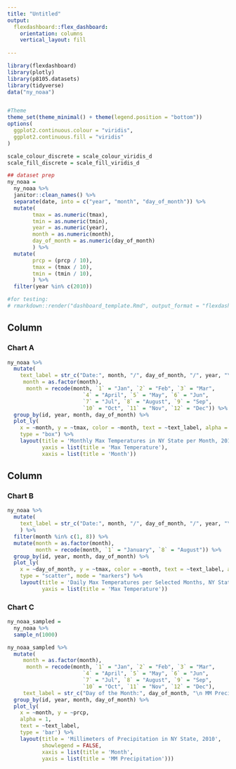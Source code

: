 ```yaml
---
title: "Untitled"
output: 
  flexdashboard::flex_dashboard:
    orientation: columns
    vertical_layout: fill
    
---
```


```r
library(flexdashboard)
library(plotly)
library(p8105.datasets)
library(tidyverse)
data("ny_noaa")


#Theme
theme_set(theme_minimal() + theme(legend.position = "bottom"))
options(
  ggplot2.continuous.colour = "viridis",
  ggplot2.continuous.fill = "viridis"
)

scale_colour_discrete = scale_colour_viridis_d
scale_fill_discrete = scale_fill_viridis_d

## dataset prep
ny_noaa =
  ny_noaa %>% 
  janitor::clean_names() %>% 
  separate(date, into = c("year", "month", "day_of_month")) %>% 
  mutate(
        tmax = as.numeric(tmax),
        tmin = as.numeric(tmin),
        year = as.numeric(year),
        month = as.numeric(month),
        day_of_month = as.numeric(day_of_month)
        ) %>% 
  mutate(
        prcp = (prcp / 10),
        tmax = (tmax / 10),
        tmin = (tmin / 10),
        ) %>% 
  filter(year %in% c(2010))

#for testing:
# rmarkdown::render("dashboard_template.Rmd", output_format = "flexdashboard::flex_dashboard")

```



Column {data-width=650}
-----------------------------------------------------------------------

### Chart A

```r
ny_noaa %>% 
  mutate(
    text_label = str_c("Date:", month, "/", day_of_month, "/", year, "\nMax Temperature:", tmax),
     month = as.factor(month),
      month = recode(month, `1` = "Jan", `2` = "Feb", `3` = "Mar", 
                        `4` = "April", `5` = "May", `6` = "Jun", 
                        `7` = "Jul", `8` = "August", `9` = "Sep",
                        `10` = "Oct", `11` = "Nov", `12` = "Dec")) %>%
  group_by(id, year, month, day_of_month) %>%
  plot_ly(
    x = ~month, y = ~tmax, color = ~month, text = ~text_label, alpha = 0.5,
    type = "box") %>% 
    layout(title = 'Monthly Max Temperatures in NY State per Month, 2010',
           yaxis = list(title = 'Max Temperature'),
           xaxis = list(title = 'Month'))
```

Column {data-width=350}
-----------------------------------------------------------------------

### Chart B

```r
ny_noaa %>% 
  mutate(
    text_label = str_c("Date:", month, "/", day_of_month, "/", year, "\nMax Temperature:", tmax)
    ) %>% 
  filter(month %in% c(1, 8)) %>% 
  mutate(month = as.factor(month),
         month = recode(month, `1` = "January", `8` = "August")) %>% 
  group_by(id, year, month, day_of_month) %>%
  plot_ly(
    x = ~day_of_month, y = ~tmax, color = ~month, text = ~text_label, alpha = 0.5,
    type = "scatter", mode = "markers") %>% 
    layout(title = 'Daily Max Temperatures per Selected Months, NY State, 2010',
           yaxis = list(title = 'Max Temperature'))
```

### Chart C

```r
ny_noaa_sampled = 
  ny_noaa %>% 
  sample_n(1000)

ny_noaa_sampled %>% 
  mutate(
     month = as.factor(month),
      month = recode(month, `1` = "Jan", `2` = "Feb", `3` = "Mar", 
                        `4` = "April", `5` = "May", `6` = "Jun", 
                        `7` = "Jul", `8` = "August", `9` = "Sep",
                        `10` = "Oct", `11` = "Nov", `12` = "Dec"),
     text_label = str_c("Day of the Month:", day_of_month, "\n MM Preciptation:", prcp)) %>%
  group_by(id, year, month, day_of_month) %>%
  plot_ly(
    x = ~month, y = ~prcp, 
    alpha = 1, 
    text = ~text_label,
    type = 'bar') %>% 
    layout(title = 'Millimeters of Precipitation in NY State, 2010',
           showlegend = FALSE,
           xaxis = list(title = 'Month',
           yaxis = list(title = 'MM Precipitation')))
```



